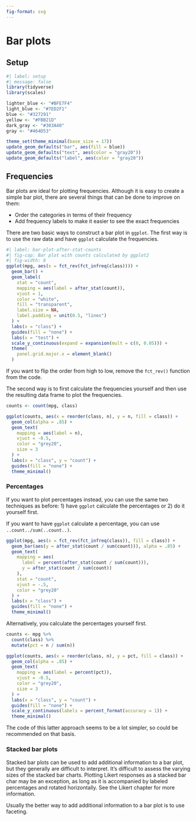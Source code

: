 ```yaml
---
fig-format: svg
---
```


# Bar plots

## Setup

```r
#| label: setup
#| message: false
library(tidyverse)
library(scales)

lighter_blue <- "#BFE7F4"
light_blue <- "#7ED2F1"
blue <- "#327291"
yellow <- "#FBB21D"
dark_gray <- "#303A40"
gray <- "#464D53"

theme_set(theme_minimal(base_size = 17))
update_geom_defaults("bar", aes(fill = blue))
update_geom_defaults("text", aes(color = "gray20"))
update_geom_defaults("label", aes(color = "gray20"))
```

## Frequencies

Bar plots are ideal for plotting frequencies. Although it is easy to create a simple bar plot, there are several things that can be done to improve on them:

-   Order the categories in terms of their frequency
-   Add frequency labels to make it easier to see the exact frequencies

There are two basic ways to construct a bar plot in `ggplot`. The first way is to use the raw data and have `ggplot` calculate the frequencies.

```r
#| label: bar-plot-after-stat-counts
#| fig-cap: Bar plot with counts calculated by ggplot2
#| fig-width: 8
ggplot(mpg, aes(x = fct_rev(fct_infreq(class)))) +
  geom_bar() +
  geom_label(
    stat = "count",
    mapping = aes(label = after_stat(count)),
    vjust = 1,
    color = "white",
    fill = "transparent",
    label.size = NA,
    label.padding = unit(0.5, "lines")
  ) +
  labs(x = "class") +
  guides(fill = "none") +
  labs(x = "test") +
  scale_y_continuous(expand = expansion(mult = c(0, 0.05))) +
  theme(
    panel.grid.major.x = element_blank()
  )
```

If you want to flip the order from high to low, remove the `fct_rev()` function from the code.

The second way is to first calculate the frequencies yourself and then use the resulting data frame to plot the frequencies.

```r
counts <- count(mpg, class)

ggplot(counts, aes(x = reorder(class, n), y = n, fill = class)) +
  geom_col(alpha = .85) +
  geom_text(
    mapping = aes(label = n),
    vjust = -0.5,
    color = "grey20",
    size = 3
  ) +
  labs(x = "class", y = "count") +
  guides(fill = "none") +
  theme_minimal()
```

### Percentages

If you want to plot percentages instead, you can use the same two techniques as before: 1) have `ggplot` calculate the percentages or 2) do it yourself first.

If you want to have `ggplot` calculate a percentage, you can use `..count../sum(..count..)`.

```r
ggplot(mpg, aes(x = fct_rev(fct_infreq(class)), fill = class)) +
  geom_bar(aes(y = after_stat(count / sum(count))), alpha = .85) +
  geom_text(
    mapping = aes(
      label = percent(after_stat(count / sum(count))),
      y = after_stat(count / sum(count))
    ),
    stat = "count",
    vjust = -.5,
    color = "grey20"
  ) +
  labs(x = "class") +
  guides(fill = "none") +
  theme_minimal()
```

Alternatively, you calculate the percentages yourself first.

```r
counts <- mpg %>%
  count(class) %>%
  mutate(pct = n / sum(n))

ggplot(counts, aes(x = reorder(class, n), y = pct, fill = class)) +
  geom_col(alpha = .85) +
  geom_text(
    mapping = aes(label = percent(pct)),
    vjust = -0.5,
    color = "grey20",
    size = 3
  ) +
  labs(x = "class", y = "count") +
  guides(fill = "none") +
  scale_y_continuous(labels = percent_format(accuracy = 1)) +
  theme_minimal()
```

The code of this latter approach seems to be a lot simpler, so could be recommended on that basis.

### Stacked bar plots

Stacked bar plots can be used to add additional information to a bar plot, but they generally are difficult to interpret. It's difficult to assess the varying sizes of the stacked bar charts. Plotting Likert responses as a stacked bar char may be an exception, as long as it is accompanied by labeled percentages and rotated horizontally. See the Likert chapter for more information.

Usually the better way to add additional information to a bar plot is to use faceting.
